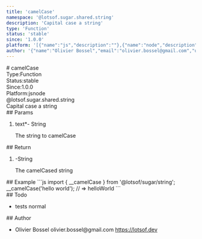 ```yaml
---
title: 'camelCase'
namespace: '@lotsof.sugar.shared.string'
description: 'Capital case a string'
type: 'Function'
status: 'stable'
since: '1.0.0'
platform: '[{"name":"js","description":""},{"name":"node","description":""}]'
author: '{"name":"Olivier Bossel","email":"olivier.bossel@gmail.com","url":"https://lotsof.dev"}'
---
```

<div class="docmap-mdx">
# camelCase
<div class="_metas">
<div class="_type"><span class="_type-label">Type:</span><span class="_type-value">Function</span></div>
<div class="_status"><span class="_status-label">Status:</span><span class="_status-value -stable">stable</span></div>
<div class="_since"><span class="_since-label">Since:</span><span class="_since-value">1.0.0</span></div>
<div class="_platform"><span class="_platform-label">Platform:</span><span class="_platform-value -js">js</span><span class="_platform-value -node">node</span></div>
</div>
<div class="_namespace">@lotsof.sugar.shared.string</div>
<div class="_description typo-lead typo-format">
Capital case a string
</div>
<div class="_params">
## Params
<ol class="_list">
<li class="_item">
<span class="_name">text<span class="_required">*</span></span><span class="_default">-</span> <span class="_type">String</span>
<p class="_description">The string to camelCase</p>
</li>
</ol>
</div>
<div class="_return">
## Return
<ol class="_list">
<li class="_item">
<span class="_default">-</span><span class="_type">String</span>
<p class="_description">The camelCased string</p>
</li>
</ol>
</div>
<div class="_examples">
## Example
```js
import { __camelCase } from '@lotsof/sugar/string';
__camelCase('hello world'); // => helloWorld
```
</div>
<div class="_todo">
## Todo
<ul class="_list">
<li class="_item">
<span class="_description">tests</span>
<span class="_priority -normal">normal</span>
</li>
</ul>
</div>
<div class="_author">
## Author
<ul class="_list">
<li class="_item">
<span class="_name">Olivier Bossel</span>
<span class="_email">olivier.bossel@gmail.com</span>
<a href="https://lotsof.dev" target="_blank" class="_url">https://lotsof.dev</a>
</li>
</ul>
</div>
</div>